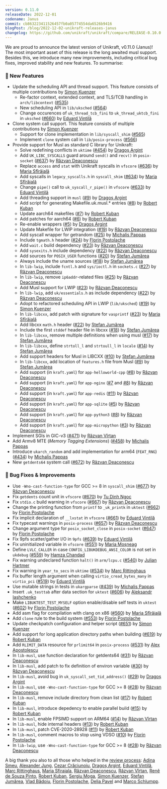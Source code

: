 ```yaml
---
version: 0.11.0
releaseDate: 2022-12-01
codename: Janus
commit: cb863223411526457fb0a05774554da6526b9416
blogPost: /blog/2022-12-02-unikraft-releases-janus
changelog: https://github.com/unikraft/unikraft/compare/RELEASE-0.10.0...RELEASE-0.11.0
---
```


We are proud to announce the latest version of Unikraft, v0.11.0 (Janus)!
The most important asset of this release is the long awaited musl support.
Besides this, we introduce many new improvements, including critical bug fixes, improved stability and new features.  To summarise:

### 🚀 New Features

* Update the scheduling API and thread support. This feature consists of multiple contributions by [Simon Kuenzer](https://github.com/skuenzer)
  * Re-factor context, extended context, and TLS/TCB handling in `arch/libcontext` ([#535](https://github.com/unikraft/unikraft/pull/535))
  * New scheduling API in `lib/uksched` ([#564](https://github.com/unikraft/unikraft/pull/564))
  * Change occurences of `uk_thread_tcb_fini` to `uk_thread_uktcb_fini` in `uksched` ([#660](https://github.com/unikraft/unikraft/pull/660)) by [Eduard Vintilă](https://github.com/eduardvintila)
* Clone system call support. This feature consists of multiple contributions by [Simon Kuenzer](https://github.com/skuenzer)
  * Support for clone implementation in `lib/syscall_shim` ([#565](https://github.com/unikraft/unikraft/pull/565))
  * Implement `clone` system call in `lib/posix-process` ([#566](https://github.com/unikraft/unikraft/pull/566))
* Provide support for Musl as standard C library for Unikraft:
  * Solve redefining conflicts in `uktime` ([#454](https://github.com/unikraft/unikraft/pull/454)) by [Dragoș Argint](https://github.com/dragosargint)
  * Add `UK_LIBC_SYSCALLS` guard around `send()` and `recv()` in `posix-socket` ([#637](https://github.com/unikraft/unikraft/pull/637)) by [Răzvan Deaconescu](https://github.com/razvand)
  * Replace `access` and `stat` with Unikraft syscalls in `vfscore` ([#636](https://github.com/unikraft/unikraft/pull/636)) by [Maria Sfîrăială](https://github.com/mariasfiraiala)
  * Add syscalls in `legacy_syscalls.h` in `syscall_shim` ([#634](https://github.com/unikraft/unikraft/pull/634)) by [Maria Sfîrăială](https://github.com/mariasfiraiala)
  * Change `pipe()` call to `uk_syscall_r_pipe()` in `vfscore` ([#633](https://github.com/unikraft/unikraft/pull/633)) by [Eduard Vintilă](https://github.com/eduardvintila)
  * Add threading support in `musl` ([#9](https://github.com/unikraft/lib-musl/pull/9)) by [Dragoș Argint](https://github.com/dragosargint)
  * Add script for generating Makefile.uk.musl.* entries ([#8](https://github.com/unikraft/lib-musl/pull/8)) by [Robert Kuban](https://github.com/kubanrob)
  * Update aarch64 makefiles ([#7](https://github.com/unikraft/lib-musl/pull/7)) by [Robert Kuban](https://github.com/kubanrob)
  * Add patches for aarch64 ([#6](https://github.com/unikraft/lib-musl/pull/6)) by [Robert Kuban](https://github.com/kubanrob)
  * Re-enable wrappers ([#5](https://github.com/unikraft/lib-musl/pull/5)) by [Dragoș Argint](https://github.com/dragosargint)
  * Update Makefile for LWIP integration ([#19](https://github.com/unikraft/lib-musl/pull/19)) by [Răzvan Deaconescu](https://github.com/razvand)
  * Add syscall wrapper for getrandom ([#25](https://github.com/unikraft/lib-musl/pull/25)) by [Michalis Pappas](https://github.com/michpappas)
  * Include `tgmath.h` header ([#24](https://github.com/unikraft/lib-musl/pull/24)) by [Florin Postolache](https://github.com/maniatro111)
  * Add `wait.c` build dependency ([#23](https://github.com/unikraft/lib-musl/pull/23)) by [Răzvan Deaconescu](https://github.com/razvand)
  * Add `sysexits.h` include dependency ([#22](https://github.com/unikraft/lib-musl/pull/22)) by [Răzvan Deaconescu](https://github.com/razvand)
  * Add sources for `POSIX_USER` functions ([#20](https://github.com/unikraft/lib-musl/pull/20)) by [Ștefan Jumărea](https://github.com/StefanJum)
  * Always include the uname sources ([#18](https://github.com/unikraft/lib-musl/pull/18)) by [Ștefan Jumărea](https://github.com/StefanJum)
  * In `lib-lwip`, include `fcntl.h` and `sys/ioctl.h` in `sockets.c` ([#27](https://github.com/unikraft/lib-lwip/pull/27)) by [Răzvan Deaconescu](https://github.com/razvand)
  * In `lib-lwip`, remove `ip6addr`-related files ([#25](https://github.com/unikraft/lib-lwip/pull/25)) by [Răzvan Deaconescu](https://github.com/razvand)
  * Add Musl support for LWIP ([#23](https://github.com/unikraft/lib-lwip/pull/23)) by [Răzvan Deaconescu](https://github.com/razvand)
  * In `lib-lwip`, add `uk/essentials.h` as include dependency ([#22](https://github.com/unikraft/lib-lwip/pull/22)) by [Răzvan Deaconescu](https://github.com/razvand)
  * Adopt to refactored scheduling API in LWIP (`lib/uksched`) ([#19](https://github.com/unikraft/lib-lwip/pull/19)) by [Simon Kuenzer](https://github.com/skuenzer)
  * In `lib-libcxx`, add patch with signature for `vasprintf` ([#23](https://github.com/unikraft/lib-libcxx/pull/23)) by [Maria Sfîrăială](https://github.com/mariasfiraiala)
  * Add libcxx `math.h` header ([#22](https://github.com/unikraft/lib-libcxx/pull/22)) by [Ștefan Jumărea](https://github.com/StefanJum)
  * Include the first `stddef` header file in libcxx ([#18](https://github.com/unikraft/lib-libcxx/pull/18)) by [Ștefan Jumărea](https://github.com/StefanJum)
  * In `lib-libcxx`, remove multiple definitions when using musl ([#17](https://github.com/unikraft/lib-libcxx/pull/17)) by [Ștefan Jumărea](https://github.com/StefanJum)
  * In `lib-libcxx`, define `strtoll_l` and `strtoull_l` in `locale` ([#14](https://github.com/unikraft/lib-libcxx/pull/14)) by [Ștefan Jumărea](https://github.com/StefanJum)
  * Add support headers for Musl in LIBCXX ([#10](https://github.com/unikraft/lib-libcxx/pull/10)) by [Ștefan Jumărea](https://github.com/StefanJum)
  * In `lib-libcxx`, add location of `features.h` file from Musl ([#9](https://github.com/unikraft/lib-libcxx/pull/9)) by [Ștefan Jumărea](https://github.com/StefanJum)
  * Add support (in `kraft.yaml`) for `app-helloworld-cpp` ([#8](https://github.com/unikraft/app-helloworld-cpp/pull/8)) by [Răzvan Deaconescu](https://github.com/razvand)
  * Add support (in `kraft.yaml`) for `app-nginx` ([#7](https://github.com/unikraft/app-nginx/pull/7) and [#8](https://github.com/unikraft/app-nginx/pull/8)) by [Răzvan Deaconescu](https://github.com/razvand)
  * Add support (in `kraft.yaml`) for `app-redis` ([#11](https://github.com/unikraft/app-redis/pull/11)) by [Răzvan Deaconescu](https://github.com/razvand)
  * Add support (in `kraft.yaml`) for `app-sqlite` ([#5](https://github.com/unikraft/app-sqlite/pull/5)) by [Răzvan Deaconescu](https://github.com/razvand)
  * Add support (in `kraft.yaml`) for `app-python3` ([#8](https://github.com/unikraft/app-python3/pull/8)) by [Răzvan Deaconescu](https://github.com/razvand)
  * Add support (in `kraft.yaml`) for `app-micropython` ([#3](https://github.com/unikraft/app-micropython/pull/3)) by [Răzvan Deaconescu](https://github.com/razvand)
* Implement SGIs in GIC-v3 ([#471](https://github.com/unikraft/unikraft/pull/471)) by [Răzvan Vîrtan](https://github.com/razvanvirtan)
* Add Armv8 MTE (*Memory Tagging Extensions*) ([#458](https://github.com/unikraft/unikraft/pull/458)) by [Michalis Pappas](https://github.com/michpappas)
* Introduce `ukarch_random` and add implementation for arm64 (`FEAT_RNG`) ([#434](https://github.com/unikraft/unikraft/pull/434)) by [Michalis Pappas](https://github.com/michpappas)
* New `getdents64` system call ([#672](https://github.com/unikraft/unikraft/pull/672)) by [Răzvan Deaconescu](https://github.com/razvand)

### 🐛 Bug Fixes & Improvements

* Use `-Wno-cast-function-type` for GCC >= 8 in `syscall_shim` ([#677](https://github.com/unikraft/unikraft/pull/677)) by [Răzvan Deaconescu](https://github.com/razvand)
* Fix `getdents` count unit in `vfscore` ([#670](https://github.com/unikraft/unikraft/pull/670)) by [Tu Dinh Ngoc](https://github.com/dinhngtu)
* Fix `stdio.c` build warning in `vfscore` ([#667](https://github.com/unikraft/unikraft/pull/667)) by [Răzvan Deaconescu](https://github.com/razvand)
* Change the printing function from `printf` to `_uk_printk` in `uktest` ([#662](https://github.com/unikraft/unikraft/pull/662)) by [Florin Postolache](https://github.com/maniatro111)
* Fix implicit declaration of `__lxstat` in `vfscore` ([#661](https://github.com/unikraft/unikraft/pull/661)) by [Eduard Vintilă](https://github.com/eduardvintila)
* Fix typecast warnings in `posix-process` ([#657](https://github.com/unikraft/unikraft/pull/657)) by [Răzvan Deaconescu](https://github.com/razvand)
* Change argument type for `posix_socket_close` in `posix-socket` ([#647](https://github.com/unikraft/unikraft/pull/647)) by [Florin Postolache](https://github.com/maniatro111)
* Fix 9pfs scatter/gather I/O in `9pfs` ([#639](https://github.com/unikraft/unikraft/pull/639)) by [Eduard Vintilă](https://github.com/eduardvintila)
* Fix uninitialized variable in `vfscore` ([#551](https://github.com/unikraft/unikraft/pull/551)) by [Maria Moșneag](https://github.com/mariamosn)
* Define `LVLC_CALLER` in case `CONFIG_LIBUKDEBUG_ANSI_COLOR` is not set in `ukdebug` ([#559](https://github.com/unikraft/unikraft/pull/559)) by [Hamza Chandad](https://github.com/hchandad)
* Fix warning undeclared function `halt()` in `arm/lcpu.c` ([#540](https://github.com/unikraft/unikraft/pull/540)) by [Julian Hartmer](https://github.com/julianhartmer)
* Fix warning in `year_to_secs` in `uktime` ([#534](https://github.com/unikraft/unikraft/pull/534)) by [Marc Rittinghaus](https://github.com/marcrittinghaus)
* Fix buffer length argument when calling `virtio_cread_bytes_many` in `virtio_pci` ([#519](https://github.com/unikraft/unikraft/pull/519)) by [Eduard Vintilă](https://github.com/eduardvintila)
* Use mutable strings in tests in `ukargparse` ([#439](https://github.com/unikraft/unikraft/pull/439)) by [Michalis Pappas](https://github.com/michpappas)
* Insert `.uk_testtab` after data section for `uktest` ([#606](https://github.com/unikraft/unikraft/pull/606)) by [Aleksandr Iashchenko](https://github.com/alexhoppus)
* Make `LIBUKTEST_TEST_MYSELF` option enable/disable self tests in `uktest` ([#602](https://github.com/unikraft/unikraft/pull/602)) by [Florin Postolache](https://github.com/maniatro111)
* Add asm flag for compilation with clang on x86 ([#560](https://github.com/unikraft/unikraft/pull/560)) by [Maria Sfîrăială](https://github.com/mariasfiraiala)
* Add `clone` rule to the build system ([#553](https://github.com/unikraft/unikraft/pull/553)) by [Florin Postolache](https://github.com/maniatro111)
* Update checkpatch configuration and helper script ([#651](https://github.com/unikraft/unikraft/pull/651)) by [Simon Kuenzer](https://github.com/skuenzer)
* Add support for long application directory paths when building ([#619](https://github.com/unikraft/unikraft/pull/619)) by [Robert Kuban](https://github.com/kubanrob)
* Add `RLIMIT_DATA` resource for `prlimit64` in `posix-process` ([#531](https://github.com/unikraft/unikraft/pull/531)) by [Alex Apostolescu](https://github.com/Alex-deVis)
* In `lib-musl`, use function declaration for getdents64 ([#31](https://github.com/unikraft/lib-musl/pull/31)) by [Răzvan Deaconescu](https://github.com/razvand)
* In `lib-musl`, add patch to fix definition of environ variable ([#30](https://github.com/unikraft/lib-musl/pull/30)) by [Răzvan Deaconescu](https://github.com/razvand)
* In `lib-musl`, avoid bug in `uk_syscall_set_tid_address()` ([#29](https://github.com/unikraft/lib-musl/pull/29)) by [Dragoș Argint](https://github.com/dragosargint)
* In `lib-musl`, use `-Wno-cast-function-type` for GCC >= 8 ([#28](https://github.com/unikraft/lib-musl/pull/28)) by [Răzvan Deaconescu](https://github.com/razvand)
* In `lib-musl`, remove include directory from clean list ([#17](https://github.com/unikraft/lib-musl/pull/17)) by [Robert Kuban](https://github.com/kubanrob)
* In `lib-musl`, introduce depedency to enable parallel build ([#15](https://github.com/unikraft/lib-musl/pull/15)) by [Robert Kuban](https://github.com/kubanrob)
* In `lib-musl`, enable FPSIMD support on ARM64 ([#14](https://github.com/unikraft/lib-musl/pull/14)) by [Răzvan Vîrtan](https://github.com/razvanvirtan)
* In `lib-musl`, hide internal headers ([#13](https://github.com/unikraft/lib-musl/pull/13)) by [Robert Kuban](https://github.com/kubanrob)
* In `lib-musl`, patch CVE-2020-28928 ([#11](https://github.com/unikraft/lib-musl/pull/11)) by [Robert Kuban](https://github.com/kubanrob)
* In `lib-musl`, comment macros to stop using VDSO ([#10](https://github.com/unikraft/lib-musl/pull/10)) by [Florin Postolache](https://github.com/maniatro111)
* In `lib-lwip`, use `-Wno-cast-function-type` for GCC >= 8 ([#28](https://github.com/unikraft/lib-lwip/pull/28)) by [Răzvan Deaconescu](https://github.com/razvand)

A big thank you also to all those who helped in the [review process](unikraft.org/docs/contributing/review-process/): [Adina Smeu](https://github.com/adinasm), [Alexander Jung](https://github.com/nderjung), [Cezar Crăciunoiu](https://github.com/craciunoiuc), [Dragoș Argint](https://github.com/dragosargint), [Eduard Vintilă](https://github.com/eduardvintila), [Marc Rittinghaus](https://github.com/marcrittinghaus), [Maria Sfiraiala](https://github.com/mariasfiraiala), [Răzvan Deaconescu](https://github.com/razvand), [Răzvan Vîrtan](https://github.com/razvanvirtan), [Renê de Souza Pinto](https://github.com/rene), [Robert Kuban](https://github.com/kubanrob), [Sergiu Moga](https://github.com/mogasergiu), [Simon Kuenzer](https://github.com/skuenzer), [Ștefan Jumărea](https://github.com/StefanJum), [Vlad Bădoiu](https://github.com/vladandrew), [Florin Postolache](https://github.com/maniatro111), [Delia Pavel](https://github.com/deliapavel) and [Marco Schlumpp](https://github.com/mschlumpp).
